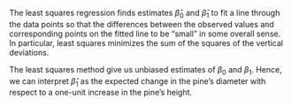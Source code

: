 The least squares regression finds estimates $\hat{\beta}_0$ and $\hat{\beta}_1$ to fit a line through the data points so that the differences between the observed values and corresponding points on the fitted line to be "small" in some overall sense. In particular, least squares minimizes the sum of the squares of the vertical deviations.

The least squares method give us unbiased estimates of $\beta_0$ and $\beta_1$. Hence, we can interpret $\hat{\beta}_1$ as the expected change in the pine's diameter with respect to a one-unit increase in the pine's height.